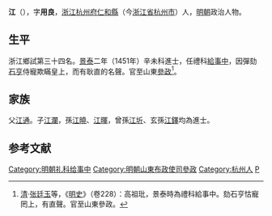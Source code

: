 {{明清人物信息框
| 姓名 = 江玭
| 原名 =
| 圖片名稱 = 
| 圖片大小 = 220px
| 圖片說明 = 
| 最高職務 = 山東布政使司參政
| 國家 = 大明
| 爵位 =
| 籍貫 = [[浙江承宣布政使司|浙江承宣布政使司]][[杭州府|杭州府]][[仁和縣|仁和縣]]
| 族裔 = 
| 字號 = 字用良
| 室名 = 
| 諡號 = 
| 出生日期 = 永樂十一年（1413年）
| 出生地點 = 
| 逝世日期 = 卒年不詳
| 逝世地點 = 
| 墓葬 =
| 配偶 =
| 親屬 = 子[[江瀾|江瀾]]<br>孫[[江曉|江曉]]、[[江暉_(正德進士)|江暉]]<br>曾孫[[江圻|江圻]]、玄孫[[江鐸|江鐸]]
| 出身 = 
*景泰二年辛未科進士出身
| 經歷 = 
| 著作 =
}}

'''江{{ruby|玭|-{zh-hans:pín;zh-tw:ㄆㄧㄣ ˊ}-}}'''（{{bd|1413年||？}}），字'''用良'''，[[浙江承宣布政使司|浙江]][[杭州府|杭州府]][[仁和縣|仁和縣]]（今[[浙江省|浙江省]][[杭州市|杭州市]]）人，[[明朝|明朝]]政治人物。

==生平==
浙江鄉試第三十四名。[[景泰_(明朝)|景泰]]二年（1451年）辛未科進士，任禮科[[給事中|給事中]]，因彈劾[[石亨|石亨]]侍寵欺瞞皇上，而有耿直的名聲。官至山東[[參政|參政]]<ref>[[清|清]]·[[张廷玉|张廷玉]]等，《[[明史|明史]]》（卷228）：高祖玭，景泰時為禮科給事中。劾石亨怙寵罔上，有直聲。官至山東參政。</ref>。

==家族==
父[[江通|江通]]。子[[江瀾|江瀾]]，孫[[江曉|江曉]]、[[江暉_(正德進士)|江暉]]，曾孫[[江圻|江圻]]、玄孫[[江鐸|江鐸]]均為進士。

==参考文献==
{{reflist}}
{{明朝人物小作品}}
{{景泰二年辛未科殿試金榜}}
{{DEFAULTSORT:Jiang江}}
[[Category:明朝礼科给事中|Category:明朝礼科给事中]]
[[Category:明朝山東布政使司參政|Category:明朝山東布政使司參政]]
[[Category:杭州人|Category:杭州人]]
[[Category:江姓|P]]